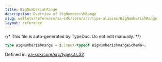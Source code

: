 ```yaml
---
title: BigNumberishRange
description: Overview of BigNumberishRange
slug: wallets/reference/aa-sdk/core/src/type-aliases/BigNumberishRange
layout: reference
---
```


{/* This file is auto-generated by TypeDoc. Do not edit manually. */}

```ts
type BigNumberishRange = z.input<typeof BigNumberishRangeSchema>;
```

Defined in: [aa-sdk/core/src/types.ts:32](https://github.com/alchemyplatform/aa-sdk/blob/9f926c402d1661309abbf8eae8431e52e8c5e53f/aa-sdk/core/src/types.ts#L32)
